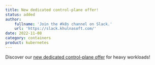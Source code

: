 ```yaml
---
title: New dedicated control-plane offer!
status: added
author:
    fullname: 'Join the #k8s channel on Slack.'
    url: 'https://slack.khulnasoft.com/'
date: 2022-11-08
category: containers
product: kubernetes
---
```


Discover our [new dedicated control-plane offer](/containers/kubernetes/reference-content/kubernetes-control-plane-offers/) for heavy workloads!